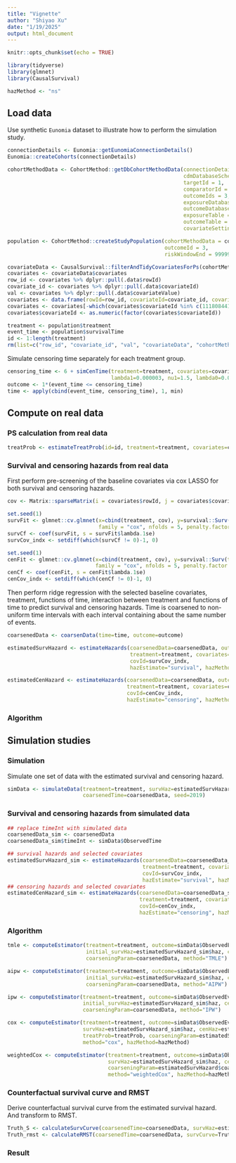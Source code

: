 ```yaml
---
title: "Vignette"
author: "Shiyao Xu"
date: "1/19/2025"
output: html_document
---
```


```r
knitr::opts_chunk$set(echo = TRUE)
```

```r
library(tidyverse)
library(glmnet)
library(CausalSurvival)
```

```r
hazMethod <- "ns"
```

## Load data

Use synthetic `Eunomia` dataset to illustrate how to perform the simulation study. 

```r

connectionDetails <- Eunomia::getEunomiaConnectionDetails()
Eunomia::createCohorts(connectionDetails)

cohortMethodData <- CohortMethod::getDbCohortMethodData(connectionDetails = connectionDetails,
                                                        cdmDatabaseSchema = "main",
                                                        targetId = 1,
                                                        comparatorId = 2,
                                                        outcomeIds = 3,
                                                        exposureDatabaseSchema = "main",
                                                        outcomeDatabaseSchema = "main",
                                                        exposureTable = "cohort",
                                                        outcomeTable = "cohort",
                                                        covariateSettings = FeatureExtraction::createDefaultCovariateSettings())

population <- CohortMethod::createStudyPopulation(cohortMethodData = cohortMethodData,
                                                  outcomeId = 3,
                                                  riskWindowEnd = 99999)

covariateData <- CausalSurvival::filterAndTidyCovariatesForPs(cohortMethodData, population)
covariates <- covariateData$covariates
row_id <- covariates %>% dplyr::pull(.data$rowId)
covariate_id <- covariates %>% dplyr::pull(.data$covariateId)
val <- covariates %>% dplyr::pull(.data$covariateValue)
covariates <- data.frame(rowId=row_id, covariateId=covariate_id, covariateValue=val)
covariates <- covariates[-which(covariates$covariateId %in% c(1118084410, 1118084412, 1118084413, 1124300410, 1124300412, 1124300413)), ]
covariates$covariateId <- as.numeric(factor(covariates$covariateId))

treatment <- population$treatment
event_time <- population$survivalTime
id <- 1:length(treatment)
rm(list=c("row_id", "covariate_id", "val", "covariateData", "cohortMethodData", "connectionDetails", "population"))
```

Simulate censoring time separately for each treatment group. 

```r
censoring_time <- 6 + simCenTime(treatment=treatment, covariates=covariates, 
                                 lambda1=0.000003, nu1=1.5, lambda0=0.000003, nu0=1.5, seed=2019)
outcome <- 1*(event_time <= censoring_time)
time <- apply(cbind(event_time, censoring_time), 1, min)
```



## Compute on real data

### PS calculation from real data
```r
treatProb <- estimateTreatProb(id=id, treatment=treatment, covariates=covariates)
```

### Survival and censoring hazards from real data

First perform pre-screening of the baseline covariates via cox LASSO for both survival and censoring hazards. 

```r
cov <- Matrix::sparseMatrix(i = covariates$rowId, j = covariates$covariateId, x = covariates$covariateValue, repr = "T")

set.seed(1)
survFit <- glmnet::cv.glmnet(x=cbind(treatment, cov), y=survival::Surv(time=time, event=outcome), 
                             family = "cox", nfolds = 5, penalty.factor = c(0, rep(1, dim(cov)[2])))
survCf <- coef(survFit, s = survFit$lambda.1se)
survCov_indx <- setdiff(which(survCf != 0)-1, 0)

set.seed(1)
cenFit <- glmnet::cv.glmnet(x=cbind(treatment, cov), y=survival::Surv(time=time, event=1-outcome), 
                            family = "cox", nfolds = 5, penalty.factor = c(0, rep(1, dim(cov)[2])))
cenCf <- coef(cenFit, s = cenFit$lambda.1se)
cenCov_indx <- setdiff(which(cenCf != 0)-1, 0)

```

Then perform ridge regression with the selected baseline covariates, treatment, functions of time, interaction between treatment and functions of time to predict survival and censoring hazards. Time is coarsened to non-uniform time intervals with each interval containing about the same number of events. 

```r

coarsenedData <- coarsenData(time=time, outcome=outcome)

estimatedSurvHazard <- estimateHazards(coarsenedData=coarsenedData, outcome=outcome, 
                                       treatment=treatment, covariates=covariates, 
                                       covId=survCov_indx,
                                       hazEstimate="survival", hazMethod=hazMethod)

estimatedCenHazard <- estimateHazards(coarsenedData=coarsenedData, outcome=outcome, 
                                      treatment=treatment, covariates=covariates, 
                                      covId=cenCov_indx,
                                      hazEstimate="censoring", hazMethod=hazMethod)

```


### Algorithm 














## Simulation studies


### Simulation 

Simulate one set of data with the estimated survival and censoring hazard. 

```r
simData <- simulateData(treatment=treatment, survHaz=estimatedSurvHazard$haz, cenHaz=estimatedCenHazard$haz,
                        coarsenedTime=coarsenedData, seed=2019)
```

### Survival and censoring hazards from simulated data

```r
## replace timeInt with simulated data
coarsenedData_sim <- coarsenedData
coarsenedData_sim$timeInt <- simData$ObservedTime

## survival hazards and selected covariates
estimatedSurvHazard_sim <- estimateHazards(coarsenedData=coarsenedData_sim, outcome=simData$ObservedEvent, 
                                           treatment=treatment, covariates=covariates, 
                                           covId=survCov_indx,
                                           hazEstimate="survival", hazMethod=hazMethod)
## censoring hazards and selected covariates
estimatedCenHazard_sim <- estimateHazards(coarsenedData=coarsenedData_sim, outcome=simData$ObservedEvent, 
                                          treatment=treatment, covariates=covariates, 
                                          covId=cenCov_indx,
                                          hazEstimate="censoring", hazMethod=hazMethod)

```


### Algorithm 

```r
tmle <- computeEstimator(treatment=treatment, outcome=simData$ObservedEvent, time=simData$ObservedTime,
                         initial_survHaz=estimatedSurvHazard_sim$haz, cenHaz=estimatedCenHazard_sim$haz, treatProb=treatProb,
                         coarseningParam=coarsenedData, method="TMLE")

aipw <- computeEstimator(treatment=treatment, outcome=simData$ObservedEvent, time=simData$ObservedTime,
                         initial_survHaz=estimatedSurvHazard_sim$haz, cenHaz=estimatedCenHazard_sim$haz, treatProb=treatProb,
                         coarseningParam=coarsenedData, method="AIPW")

ipw <- computeEstimator(treatment=treatment, outcome=simData$ObservedEvent, time=simData$ObservedTime,
                        initial_survHaz=estimatedSurvHazard_sim$haz, cenHaz=estimatedCenHazard_sim$haz, treatProb=treatProb,
                        coarseningParam=coarsenedData, method="IPW")

cox <- computeEstimator(treatment=treatment, outcome=simData$ObservedEvent, time=simData$ObservedTime,
                        survHaz=estimatedSurvHazard_sim$haz, cenHaz=estimatedCenHazard_sim$haz, 
                        treatProb=treatProb, coarseningParam=estimatedSurvHazard$coarsenedData, 
                        method="cox", hazMethod=hazMethod)

weightedCox <- computeEstimator(treatment=treatment, outcome=simData$ObservedEvent, time=simData$ObservedTime,
                                survHaz=estimatedSurvHazard_sim$haz, cenHaz=estimatedCenHazard_sim$haz, treatProb=treatProb,
                                coarseningParam=estimatedSurvHazard$coarsenedData, 
                                method="weightedCox", hazMethod=hazMethod)

```


### Counterfactual survival curve and RMST

Derive counterfactual survival curve from the estimated survival hazard. And transform to RMST. 

```r
Truth_S <- calculateSurvCurve(coarsenedTime=coarsenedData, survHaz=estimatedSurvHazard$haz)
Truth_rmst <- calculateRMST(coarsenedTime=coarsenedData, survCurve=Truth_S)
```

### Result

















